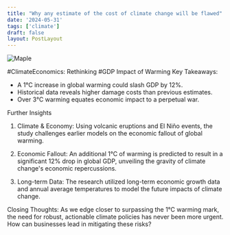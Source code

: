 ```yaml
---
title: "Why any estimate of the cost of climate change will be flawed"
date: '2024-05-31'
tags: ['climate']
draft: false
layout: PostLayout
---
```


<div className="flex justify-center">
<div className="my-1 w-full px-2 xl:my-1 xl:w-1/2 xl:px-2">
    <img src="https://www.economist.com/cdn-cgi/image/width=1424,quality=80,format=auto/content-assets/images/20240601_FND000.jpg" alt="Maple" className="mx-auto h-58 w-auto" />
</div>
</div>

#ClimateEconomics: Rethinking #GDP Impact of Warming
Key Takeaways:
- A 1°C increase in global warming could slash GDP by 12%.
- Historical data reveals higher damage costs than previous estimates.
- Over 3°C warming equates economic impact to a perpetual war.

Further Insights
1. Climate & Economy:
Using volcanic eruptions and El Niño events, the study challenges earlier models on the economic fallout of global warming.

2. Economic Fallout:
An additional 1°C of warming is predicted to result in a significant 12% drop in global GDP, unveiling the gravity of climate change's economic repercussions.

3. Long-term Data:
The research utilized long-term economic growth data and annual average temperatures to model the future impacts of climate change.

Closing Thoughts:
As we edge closer to surpassing the 1°C warming mark, the need for robust, actionable climate policies has never been more urgent. How can businesses lead in mitigating these risks?
